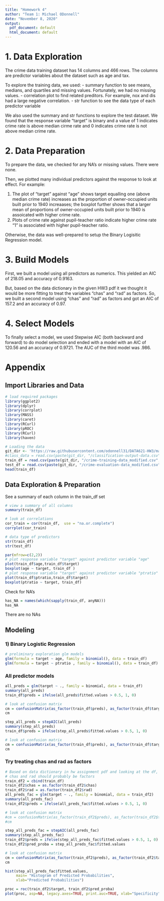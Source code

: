 ```yaml
---
title: "Homework 4"
author: "Team 1: Michael ODonnell"
date: "November 8, 2020"
output:
  pdf_document: default
  html_document: default
---
```


# 1. Data Exploration

The crime data training dataset has 14 columns and 466 rows. The columns are predictor variables about the dataset such as age and tax.

To explore the training data, we used:
- summary function to see means, medians, and quartiles and missing values. Fortunately, we had no missing values.
- correlation plot to find related preditors. For example, nox and dis had a large negative correlation.
- str function to see the data type of each predictor variable

We also used the summary and str functions to explore the test dataset. We found that the response variable "target" is binary and a value of 1 indicates crime rate is above median cirme rate and 0 indicates crime rate is not above median crime rate.

# 2. Data Preparation

To prepare the data, we checked for any NA's or missing values. There were none.

Then, we plotted many individual predictors against the response to look at effect. For example:

1. The plot of "target" against "age" shows target equalling one (above median crime rate) increases as the proportion of owner-occupied units built prior to 1940 increaases; the boxplot further shows that a larger mean of proportions of owner-occupied units built prior to 1940 is assoicated with higher crime rate.
2. Plots of crime rate against pupil-teacher ratio indicate higher crime rate "1" is associated with higher pupil-teacher ratio.

Otherwise, the data was well-prepared to setup the Binary Logisitic Regression model.

# 3. Build Models

First, we built a model using all predictors as numerics. This yielded an AIC of 218.05 and accuracy of 0.9163.

But, based on the data dictionary in the given HW3 pdf it we thought it would be more fitting to treat the variables "chas" and "rad" as factors. So, we built a second model using "chas" and "rad" as factors and got an AIC of 157.2 and an accuracy of 0.97.

# 4. Select Models

To finally select a model, we used Stepwise AIC (both backward and forward) to do model selection and ended with a model with an AIC of 120.56 and an accuracy of 0.9721. The AUC of the third model was .986.

# Appendix


## Import Libraries and Data

```r
# load required packages
library(ggplot2)
library(dplyr)
library(corrplot)
library(MASS)
library(caret)
library(RCurl)
library(pROC)
library(RCurl)
library(haven)
```

```r
# Loading the data
git_dir <- 'https://raw.githubusercontent.com/odonnell31/DATA621-HW3/main/data'
#class_data = read.csv(paste(git_dir, "/classification-output-data.csv", sep=""))
train_df = read.csv(paste(git_dir, "/crime-training-data_modified.csv", sep=""))
test_df = read.csv(paste(git_dir, "/crime-evaluation-data_modified.csv", sep = ""))
head(train_df)
```

## Data Exploration & Preparation

See a summary of each column in the train_df set
```r
# view a summary of all columns
summary(train_df)
```

```r
# look at correlations 
cor_train = cor(train_df,  use = "na.or.complete")
corrplot(cor_train)
```

```r
# data type of predictors
str(train_df)
str(test_df)
```

```r
par(mfrow=c(2,2))
# plot response variable "target" against predictor variable "age" 
plot(train_df$age,train_df$target)
boxplot(age ~ target, train_df )
# plot response variable "target" against predictor variable "ptratio"
plot(train_df$ptratio,train_df$target)
boxplot(ptratio ~ target, train_df)
```

Check for NA's
```r
has_NA = names(which(sapply(train_df, anyNA)))
has_NA
```
There are no NAs


## Modeling

### 1) Binary Logistic Regression

```r
# preliminary exploration glm models
glm(formula = target ~ age, family = binomial(), data = train_df)
glm(formula = target ~ ptratio , family = binomial(), data = train_df)
```

### All predictor models

```r
all_preds = glm(target ~ ., family = binomial, data = train_df)
summary(all_preds)
train_df$preds = ifelse(all_preds$fitted.values > 0.5, 1, 0)

# look at confusion matrix
cm = confusionMatrix(as_factor(train_df$preds), as_factor(train_df$target), positive = "1")
cm
```


```r
step_all_preds = stepAIC(all_preds)
summary(step_all_preds)
train_df$preds = ifelse(step_all_preds$fitted.values > 0.5, 1, 0)

# look at confusion matrix
cm = confusionMatrix(as_factor(train_df$preds), as_factor(train_df$target), positive = "1")
cm
```

### Try treating chas and rad as factors

```r
# Based on data dictionary in hw assignment pdf and looking at the df,
# chas and rad should probably be factors
train_df2 = cbind(train_df)
train_df2$chas = as.factor(train_df2$chas)
train_df2$rad = as.factor(train_df2$rad)
all_preds_fac = glm(target ~ ., family = binomial, data = train_df2)
summary(all_preds_fac)
train_df2$preds = ifelse(all_preds_fac$fitted.values > 0.5, 1, 0)

# look at confusion matrix
#cm = confusionMatrix(as_factor(train_df2$preds), as_factor(train_df2$target), positive = "1")
#cm
```

```r
step_all_preds_fac = stepAIC(all_preds_fac)
summary(step_all_preds_fac)
train_df2$preds = ifelse(step_all_preds_fac$fitted.values > 0.5, 1, 0)
train_df2$pred_proba = step_all_preds_fac$fitted.values

# look at confusion matrix
cm = confusionMatrix(as_factor(train_df2$preds), as_factor(train_df2$target), positive = "1")
cm
```

```r
hist(step_all_preds_fac$fitted.values,
     main= "Histogram of Predicted Probabilities",
     xlab="Predicted Probabilities")
```

```r
proc = roc(train_df2$target, train_df2$pred_proba)
plot(proc, asp=NA, legacy.axes=TRUE, print.auc=TRUE, xlab="Specificity")
```